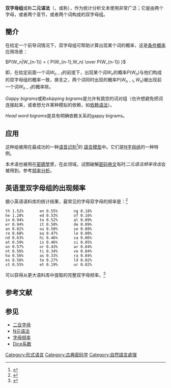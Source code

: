 {{Rough Translation}}
'''双字母组'''或称'''二元语法'''（{{lang-en|bigrams}}，或称{{lang|en|digrams}}），作为统计分析文本使用非常广泛；它是由两个字母，或者两个音节，或者两个词构成的双字母组。

== 簡介 ==
在给定一个前导词情况下，双字母组可帮助计算出现某个词的概率，这是[[条件概率|条件概率]]应用场景：

<math> P(W_n|W_{n-1}) = { P(W_{n-1},W_n) \over P(W_{n-1}) } </math>

即，在给定前面一个词<math>W_{n-1}</math>的前提下，出现某个词<math>W_n</math>的概率<math>P(W_n)</math>与他们构成的双字母组的概率一致，换言之，两个词同时出现的概率<math>P(W_{n-1},W_n)</math>被出现前一个词<math>W_{n-1}</math>的概率除。

''Gappy bigrams''或称''skipping bigrams''是允许有跳空的词对组（也许想避免把词连接起来，或者想允许某种模拟的依赖，如[[依赖语法|依赖语法]]）。

''Head word bigrams''是具有明确依赖关系的gappy bigrams。

== 应用 ==
这种组被用在最成功的一种[[语音识别|语音识别]]<ref>{{cite journal |last1=Collins |first1=Michael John |title=A new statistical parser based on bigram lexical dependencies |date=1996-06-24 |pages=184–191 |doi=10.3115/981863.981888 |url=http://www.aclweb.org/anthology/P96-1025 |accessdate=2018-10-09 |publisher=Association for Computational Linguistics |journal= |author= |archive-url=https://web.archive.org/web/20181008182306/http://www.aclweb.org/anthology/P96-1025 |archive-date=2018-10-08 |dead-url=yes }}</ref>的 [[語言模型|語言模型]]中。它们是[[N字母组|N字母组]]的一种特例。

本术语也被用在[[密碼學|密碼學]]里，在此领域，试图破解[[密码电文|密码电文]]有时''二元语法频率攻击''会被用到。参考[[频率分析|频率分析]]。

== 英语里双字母组的出现频率 ==
据小英语语料库的统计结果，最常见的字母双字母的频率是：<ref>{{Cite web |url=http://www.math.cornell.edu/~mec/2003-2004/cryptography/subs/digraphs.html |title=Cornell Math Explorer's Project – Substitution Ciphers |accessdate=2011-03-22 |archive-date=2011-06-05 |archive-url=https://web.archive.org/web/20110605073649/http://www.math.cornell.edu/~mec/2003-2004/cryptography/subs/digraphs.html |dead-url=no }}</ref>

 th 1.52%       en 0.55%       ng 0.18%
 he 1.28%       ed 0.53%       of 0.16%
 in 0.94%       to 0.52%       al 0.09%
 er 0.94%       it 0.50%       de 0.09%
 an 0.82%       ou 0.50%       se 0.08%
 re 0.68%       ea 0.47%       le 0.08%
 nd 0.63%       hi 0.46%       sa 0.06%
 at 0.59%       is 0.46%       si 0.05%
 on 0.57%       or 0.43%       ar 0.04%
 nt 0.56%       ti 0.34%       ve 0.04%
 ha 0.56%       as 0.33%       ra 0.04%
 es 0.56%       te 0.27%       ld 0.02%
 st 0.55%       et 0.19%       ur 0.02%

可以获得从更大语料库中提取的完整双字母频率。<ref>{{Cite journal | issn = 0743-3808 | volume = 36 | issue = 3 | pages = 388–396| last = Jones| first = Michael N|author2=D J K Mewhort| title = Case-sensitive letter and bigram frequency counts from large-scale English corpora| journal = Behavior Research Methods, Instruments, and Computers | date = August 2004 | pmid=15641428}}</ref>

== 参考文献 ==
{{Reflist|2}}

== 参见 ==
* [[二合字母|二合字母]]
* [[N元语法|N元语法]]
* [[字母频率|字母频率]]
* [[Dice系数|Dice系数]]

{{自然语言处理}}

[[Category:形式语言|Category:形式语言]]
[[Category:古典密码学|Category:古典密码学]]
[[Category:自然語言處理|Category:自然語言處理]]